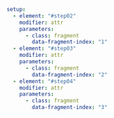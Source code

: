 ```yaml { .animate src="img/dendogram_ex.svg"}
setup:
  - element: "#step02"
    modifier: attr
    parameters:
      - class: fragment
        data-fragment-index: "1"
  - element: "#step03"
    modifier: attr
    parameters:
      - class: fragment
        data-fragment-index: "2"
  - element: "#step04"
    modifier: attr
    parameters:
      - class: fragment
        data-fragment-index: "3"
```